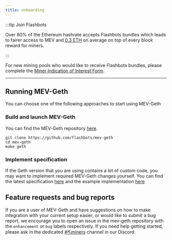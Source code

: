 ```yaml
---
title: onboarding
---
```


:::tip Join Flashbots

Over 80% of the Ethereum hashrate accepts Flashbots bundles which leads to fairer access to MEV and [0.3 ETH](https://dashboard.flashbots.net/) on average on top of every block reward for miners.

:::

For new mining pools who would like to receive Flashbots bundles, please complete the [Miner Indication of Interest Form](https://docs.google.com/forms/d/e/1FAIpQLSdz29fKXJXJFWXkEu8hZNG-NJUeAbOz0Jvw9mnNLskJHlMUDA/viewform).

-----

## Running MEV-Geth

You can choose one of the following approaches to start using MEV-Geth

### Build and launch MEV-Geth

You can find the MEV-Geth repository [here](https://github.com/flashbots/mev-geth).

```
git clone https://github.com/flashbots/mev-geth
cd mev-geth
make geth
```

### Implement specification

If the Geth version that you are using contains a lot of custom code, you may want to implement required MEV-Geth changes yourself.
You can find the latest specification [here](../miners/mev-geth-spec/v02.md) and the example implementation [here](https://github.com/ethereum/go-ethereum/compare/master...flashbots:master)

## Feature requests and bug reports

If you are a user of MEV-Geth and have suggestions on how to make integration with your current setup easier, or would like to submit a bug report, we encourage you to open an issue in the mev-geth repository with the `enhancement` or `bug` labels respectively. If you need help getting started, please ask in the dedicated [#⛏️miners](https://discord.com/invite/7hvTycdNcK) channel in our Discord.
